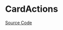 
<Meta of={CardActionsStories} />

# CardActions

<Description of={CardActions} />

[Source Code](https://github.com/Mezzanine-UI/mezzanine/blob/main/packages/react/src/Card/CardActions.tsx)

<ArgsTable of={CardActions} />
